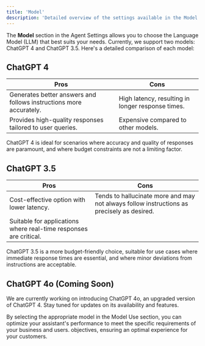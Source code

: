 ```yaml
---
title: 'Model'
description: 'Detailed overview of the settings available in the Model Use section of Agent Settings'
---
```


The **Model** section in the Agent Settings allows you to choose the Language Model (LLM) that best suits your needs. Currently, we support two models: ChatGPT 4 and ChatGPT 3.5. Here's a detailed comparison of each model:

## ChatGPT 4

| **Pros**                                    | **Cons**                                    |
| --------------------------------------------| --------------------------------------------|
| Generates better answers and follows instructions more accurately. | High latency, resulting in longer response times. |
| Provides high-quality responses tailored to user queries. | Expensive compared to other models. |

ChatGPT 4 is ideal for scenarios where accuracy and quality of responses are paramount, and where budget constraints are not a limiting factor.

## ChatGPT 3.5

| **Pros**                                    | **Cons**                                    |
| --------------------------------------------| --------------------------------------------|
| Cost-effective option with lower latency.   | Tends to hallucinate more and may not always follow instructions as precisely as desired. |
| Suitable for applications where real-time responses are critical. | |

ChatGPT 3.5 is a more budget-friendly choice, suitable for use cases where immediate response times are essential, and where minor deviations from instructions are acceptable.

## ChatGPT 4o (Coming Soon)

We are currently working on introducing ChatGPT 4o, an upgraded version of ChatGPT 4. Stay tuned for updates on its availability and features.



By selecting the appropriate model in the Model Use section, you can optimize your assistant's performance to meet the specific requirements of your business and users.
objectives, ensuring an optimal experience for your customers.
